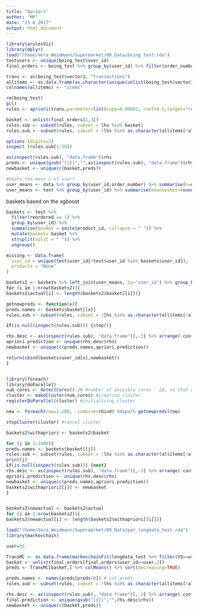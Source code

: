 ```yaml
---
title: "Apriori"
author: "MP"
date: "23 6 2017"
output: html_document
---
```


```r
library(arulesViz)
library(dplyr)
load("/home/Vera_Weidmann/Supermarket/00_Data/boing_test.rda")
testusers <- unique(boing_test$user_id)
final_orders <- boing_test %>% group_by(user_id) %>% filter(order_number==max(order_number)) %>% select(user_id,basket, vector1)
```

```r
trans <- as(boing_test$vector1, "transactions")
allitems <- as.data.frame(as.character(unique(unlist(boing_test$vector1)))) #all unique items
colnames(allitems) <- "items" 

rm(boing_test)
gc()
rules <- apriori(trans,parameter=list(supp=0.00001, conf=0.6,target="rules",maxtime=30,maxlen=2)) #create apriori rules, confidence 50% as threshold
```

```r

basket <- unlist(final_orders[1,3])
rules.sub <- subset(rules, subset = lhs %in% basket)
rules.sub <- subset(rules, subset = !lhs %in% as.character(allitems[!allitems$items %in% basket,1])) #all apriori rules which are based only on the basket

options (digits=2)
inspect (rules.sub[1:10])

as(inspect(rules.sub), "data.frame")$rhs
preds <- unique(gsub("[{}]","",as(inspect(rules.sub), "data.frame")$rhs))
newbasket <- unique(c(basket,preds))

```

```r
#whats the mean n of user?
user_means <- data %>% group_by(user_id,order_number) %>% summarise(n=n()) %>% summarise(m=mean(n)) %>% round(0)
user_means <- test %>% group_by(user_id) %>% summarise(meanbasket=round(max(user_average_basket)))

```

baskets based on the xgboost

```r
baskets <- test %>%
  filter(reordered == 1) %>%
  group_by(user_id) %>%
  summarise(basket = paste(product_id, collapse = " ")) %>%
  mutate(basket= basket %>%
  strsplit(split = " ")) %>%
  ungroup()

missing <- data.frame(
  user_id = unique(test$user_id[!test$user_id %in% baskets$user_id]),
  products = "None"
)

```

```r
baskets2 <- baskets %>% left_join(user_means, by="user_id") %>% group_by(user_id)
for (i in 1:nrow(baskets2)){
baskets2$actual[i] <- length(baskets2$basket[[i]])}
```

```r

getnewpreds <- function(x){
preds.names <- baskets$basket[[x]]
rules.sub <- subset(rules, subset = !lhs %in% as.character(allitems[!allitems$items %in% preds.names,1]))

if(is.null(inspect(rules.sub))) {stop()}

rhs.desc <- as(inspect(rules.sub), "data.frame")[,-2] %>% arrange(-confidence) %>% mutate(rhs=gsub("[{}]","",rhs))
apriori.prediction <- unique(rhs.desc$rhs)
newbasket <- unique(c(preds.names,apriori.prediction))

return(cbind(baskets$user_id[x],newbasket))
}


library(foreach)
library(doParallel)
num_cores <- detectCores()-20 #number of possible cores - 20, so that others can use them still
cluster <- makeCluster(num_cores) #creating cluster
registerDoParallel(cluster) #initializing cluster

new <- foreach(row=1:200, .combine=rbind) %dopar% getnewpreds(row)

stopCluster(cluster) #cancel cluster
```


```r
baskets2$withapriori <- baskets2$basket

for (j in 1:1000){
preds.names <- baskets$basket[[j]]
rules.sub <- subset(rules, subset = !lhs %in% as.character(allitems[!allitems$items %in% preds.names,1]))
print(j)
if(is.null(inspect(rules.sub))) {next}
rhs.desc <- as(inspect(rules.sub), "data.frame")[,-2] %>% arrange(-confidence) %>% mutate(rhs=gsub("[{}]","",rhs))
apriori.prediction <- unique(rhs.desc$rhs)
newbasket <- unique(c(preds.names,apriori.prediction))
baskets2$withapriori[[j]] <- newbasket
}


baskets2$newactual <- baskets2$actual
for (i in 1:nrow(baskets2)){
baskets2$newactual[i] <- length(baskets2$withapriori[[i]])}
```



```r
load("/home/Vera_Weidmann/Supermarket/00_Data/par_longdata_test.rda")
library(markovchain) 

user=35

TransMC <- as.data.frame(markovchainFit(longdata_test %>% filter(V3==user))$estimate@transitionMatrix) 
basket <- unlist(final_orders[final_orders$user_id==user,3])
preds <- TransMC[basket,] %>% colMeans() %>% sort(decreasing=TRUE)

preds.names <- names(preds[preds>0]) # cut preds
rules.sub <- subset(rules, subset = !lhs %in% as.character(allitems[!allitems$items %in% preds.names,1]))

rhs.desc <- as(inspect(rules.sub), "data.frame")[,-2] %>% arrange(-confidence) %>% mutate(rhs=gsub("[{}]","",rhs.desc$rhs))
final.prediction <- unique(gsub("[{}]","",rhs.desc$rhs))
newbasket <- unique(c(basket,preds))
```

```r

```






